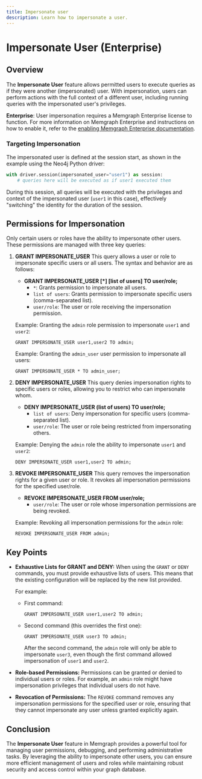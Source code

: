 ```yaml
---
title: Impersonate user
description: Learn how to impersonate a user.
---
```




# Impersonate User (Enterprise)

## Overview

The **Impersonate User** feature allows permitted users to execute queries as if they were another (impersonated) user. With impersonation, users can perform actions with the full context of a different user, including running queries with the impersonated user's privileges.

<Callout type="info">

**Enterprise**: User impersonation requires a Memgraph Enterprise license to
function. For more information on Memgraph Enterprise and instructions
on how to enable it, refer to the
[enabling Memgraph Enterprise documentation](/database-management/enabling-memgraph-enterprise).

</Callout>

### Targeting Impersonation

The impersonated user is defined at the session start, as shown in the example using the Neo4j Python driver:

```python
with driver.session(impersonated_user="user1") as session:
    # queries here will be executed as if user1 executed them
```

During this session, all queries will be executed with the privileges and context of the impersonated user (`user1` in this case), effectively "switching" the identity for the duration of the session.

## Permissions for Impersonation

Only certain users or roles have the ability to impersonate other users. These permissions are managed with three key queries:

1. **GRANT IMPERSONATE_USER**
   This query allows a user or role to impersonate specific users or all users. The syntax and behavior are as follows:
   - **GRANT IMPERSONATE_USER [*] [list of users] TO user/role;**
     - `*`: Grants permission to impersonate all users.
     - `list of users`: Grants permission to impersonate specific users (comma-separated list).
     - `user/role`: The user or role receiving the impersonation permission.

   Example:
   Granting the `admin` role permission to impersonate `user1` and `user2`:
   ```cypher
   GRANT IMPERSONATE_USER user1,user2 TO admin;
   ```

   Example:
   Granting the `admin_user` user permission to impersonate all users:
   ```cypher
   GRANT IMPERSONATE_USER * TO admin_user;
   ```

2. **DENY IMPERSONATE_USER**
   This query denies impersonation rights to specific users or roles, allowing you to restrict who can impersonate whom.
   - **DENY IMPERSONATE_USER (list of users) TO user/role;**
     - `list of users`: Deny impersonation for specific users (comma-separated list).
     - `user/role`: The user or role being restricted from impersonating others.

   Example:
   Denying the `admin` role the ability to impersonate `user1` and `user2`:
   ```cypher
   DENY IMPERSONATE_USER user1,user2 TO admin;
   ```

3. **REVOKE IMPERSONATE_USER**
   This query removes the impersonation rights for a given user or role. It revokes all impersonation permissions for the specified user/role.
   - **REVOKE IMPERSONATE_USER FROM user/role;**
     - `user/role`: The user or role whose impersonation permissions are being revoked.

   Example:
   Revoking all impersonation permissions for the `admin` role:
   ```cypher
   REVOKE IMPERSONATE_USER FROM admin;
   ```

## Key Points

- **Exhaustive Lists for GRANT and DENY:** When using the `GRANT` or `DENY` commands, you must provide exhaustive lists of users. This means that the existing configuration will be replaced by the new list provided.

  For example:
  - First command:
    ```cypher
    GRANT IMPERSONATE_USER user1,user2 TO admin;
    ```
  - Second command (this overrides the first one):
    ```cypher
    GRANT IMPERSONATE_USER user3 TO admin;
    ```
    After the second command, the `admin` role will only be able to impersonate `user3`, even though the first command allowed impersonation of `user1` and `user2`.

- **Role-based Permissions:** Permissions can be granted or denied to individual users or roles. For example, an `admin` role might have impersonation privileges that individual users do not have.

- **Revocation of Permissions:** The `REVOKE` command removes any impersonation permissions for the specified user or role, ensuring that they cannot impersonate any user unless granted explicitly again.

## Conclusion

The **Impersonate User** feature in Memgraph provides a powerful tool for managing user permissions, debugging, and performing administrative tasks. By leveraging the ability to impersonate other users, you can ensure more efficient management of users and roles while maintaining robust security and access control within your graph database.
